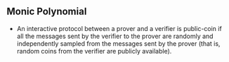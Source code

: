 ## Monic Polynomial
- An interactive protocol between a prover and a verifier is public-coin if all the messages sent by
the verifier to the prover are randomly and independently sampled
from the messages sent by the prover (that is, random coins from
the verifier are publicly available).